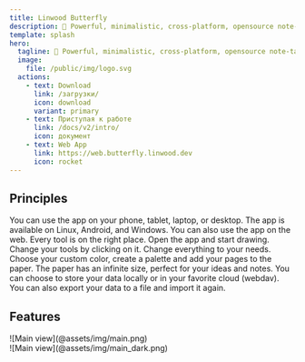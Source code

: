 ```yaml
---
title: Linwood Butterfly
description: 🎨 Powerful, minimalistic, cross-platform, opensource note-taking app 🎨
template: splash
hero:
  tagline: 🎨 Powerful, minimalistic, cross-platform, opensource note-taking app 🎨
  image:
    file: /public/img/logo.svg
  actions:
    - text: Download
      link: /загрузки/
      icon: download
      variant: primary
    - text: Приступая к работе
      link: /docs/v2/intro/
      icon: документ
    - text: Web App
      link: https://web.butterfly.linwood.dev
      icon: rocket
---
```



## Principles

<CardGrid stagger>
  <Card title="Cross platform" icon="laptop">
    You can use the app on your phone, tablet, laptop, or desktop. The app is available on Linux, Android, and Windows. You can also use the app on the web.
  </Card>

  <Card title="Simple and intuitive" icon="puzzle">
    Every tool is on the right place. Open the app and start drawing. Change your tools by clicking on it.
  </Card>

  <Card title="Customizable" icon="pencil">
    Change everything to your needs. Choose your custom color, create a palette and add your pages to the paper. The paper has an infinite size, perfect for your ideas and notes.
  </Card>

  <Card title="Choose where your data is stored" icon="open-book">
    You can choose to store your data locally or in your favorite cloud (webdav). You can also export your data to a file and import it again.
  </Card>
</CardGrid>

## Features

<div class="dark:sl-hidden">
  ![Main view](@assets/img/main.png)
</div>

<div class="light:sl-hidden">
  ![Main view](@assets/img/main_dark.png)
</div>

<CardGrid stagger>
  <Card title="Let your ideas flow on an infinite canvas" />

  <Card title="Use your pen, markdown or rich text to let your ideas flow" />

  <Card title="Load PDF, SVG, PNG and more files into your notes or take pictures from the camera" />

  <Card title="Structure your notes by adding areas and waypoints or use multiple pages" />
</CardGrid>

<LinkCard title="Download today" href="/загрузки/" />
